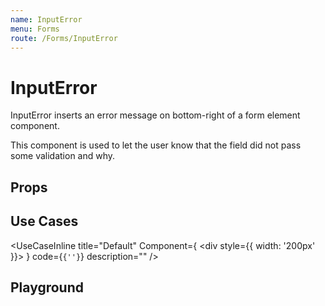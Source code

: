 ```yaml
---
name: InputError
menu: Forms
route: /Forms/InputError
---
```



# InputError

InputError inserts an error message on bottom-right of a form element component.

This component is used to let the user know that the field did not pass some validation and why.

## Props

<Props of={InputErrorPropsComponent} />

## Use Cases

<UseCaseInline
  title="Default"
  Component={
    <div style={{ width: '200px' }}>
      <InputError message="you cannot remove this user" />
    </div>
  }
  code={<code>{'<InputError message="you cannot remove this user" />'}</code>}
  description=""
/>

## Playground

<Playground>
  <InputError message="you cannot remove this user" />
</Playground>
